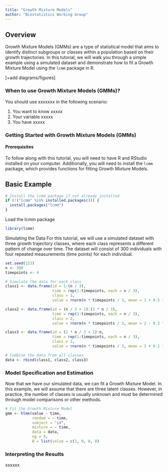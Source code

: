```yaml
---
title: "Growth Mixture Models"
author: "Biostatistics Working Group"
---
```


## Overview
Growth Mixture Models (GMMs) are a type of statistical model that aims to identify distinct subgroups or classes within a population based on their growth trajectories. In this tutorial, we will walk you through a simple example using a simulated dataset and demonstrate how to fit a Growth Mixture Model using the `lcmm` package in R.

[+add diagrams/figures]

### When to use Growth Mixture Models (GMMs)?
You should use xxxxxxx in the following scenario:

1.	You want to know xxxxx
2.	Your variable xxxxx
3.	You have xxxxx 

### Getting Started with Growth Mixture Models (GMMs)

#### Prerequisites
To follow along with this tutorial, you will need to have R and RStudio installed on your computer. Additionally, you will need to install the `lcmm` package, which provides functions for fitting Growth Mixture Models.

## Basic Example 
```r
# Install the lcmm package if not already installed
if (!("lcmm" %in% installed.packages())) {
  install.packages("lcmm")
}
```

Load the lcmm package
```r
library(lcmm)
```

Simulating the Data
For this tutorial, we will use a simulated dataset with three growth trajectory classes, where each class represents a different pattern of change over time. The dataset will consist of 300 individuals with four repeated measurements (time points) for each individual.

```r
set.seed(123)
n <- 300
timepoints <- 4

# Simulate the data for each class
class1 <- data.frame(id = 1:(n / 3),
                     time = rep(1:timepoints, each = n / 3),
                     class = 1,
                     value = rnorm(n * timepoints / 3, mean = 1 + 0.5 * (1:timepoints), sd = 0.5))

class2 <- data.frame(id = (n / 3 + 1):(2 * n / 3),
                     time = rep(1:timepoints, each = n / 3),
                     class = 2,
                     value = rnorm(n * timepoints / 3, mean = 2 - 0.3 * (1:timepoints), sd = 0.5))

class3 <- data.frame(id = (2 * n / 3 + 1):n,
                     time = rep(1:timepoints, each = n / 3),
                     class = 3,
                     value = rnorm(n * timepoints / 3, mean = 3 + 0.1 * (1:timepoints), sd = 0.5))
```

```r
# Combine the data from all classes
data <- rbind(class1, class2, class3)
```

### Model Specification and Estimation
Now that we have our simulated data, we can fit a Growth Mixture Model. In this example, we will assume that there are three latent classes. However, in practice, the number of classes is usually unknown and must be determined through model comparisons or other methods.
```r
# Fit the Growth Mixture Model
gmm <- hlme(value ~ time,
            random = ~ time,
            subject = "id",
            mixture = ~ time,
            data = data,
            ng = 3,
            B = list(value = c(1, 0, 0, 0)
```

### Interpreting the Results
xxxxxx